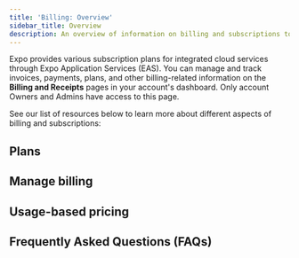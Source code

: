 ```yaml
---
title: 'Billing: Overview'
sidebar_title: Overview
description: An overview of information on billing and subscriptions to manage your EAS account's plans, invoices, receipts, payments, and usage.
---
```




Expo provides various subscription plans for integrated cloud services through Expo Application Services (EAS). You can manage and track invoices, payments, plans, and other billing-related information on the **Billing and Receipts** pages in your account's dashboard. Only account Owners and Admins have access to this page.

See our list of resources below to learn more about different aspects of billing and subscriptions:

## Plans

<BoxLink
  title="Subscriptions, plans, and add-ons"
  description="In-depth guide on available Expo Application Services (EAS) plans and how they work, usage-based pricing, and add-ons."
  href="/billing/plans/"
  Icon={CreditCard02Icon}
/>

<BoxLink
  title="Manage plans"
  description="Learn how to update, downgrade, or cancel your Expo account's plan."
  href="/billing/manage/#manage-plans"
  Icon={CreditCard02Icon}
/>

## Manage billing

<BoxLink
  title="Manage billing"
  description="Learn how to manage billing information of your Expo account."
  href="/billing/manage/#manage-billing-information"
  Icon={CreditCard02Icon}
/>

<BoxLink
  title="Payments, invoices, and receipts"
  description="Learn how to view your account's payment history, download invoices and receipts, request a refund for a charge, and understand charges on your invoice."
  href="/billing/invoices-and-receipts/"
  Icon={CreditCard02Icon}
/>

## Usage-based pricing

<BoxLink
  title="Usage-based pricing"
  description="Learn how Expo applies usage-based billing for customers who exceed their plan quotas and about monitoring your EAS Build and Update usage."
  href="/billing/usage-based-pricing/"
  Icon={CreditCard02Icon}
/>

## Frequently Asked Questions (FAQs)

<BoxLink
  title="FAQs"
  description="A reference of commonly asked questions on Expo Application Services (EAS) plans, billing, and payment."
  href="/billing/faq/"
  Icon={CreditCard02Icon}
/>
